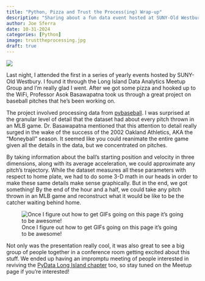 ```yaml
---
title: "Python, Pizza and Trust the Process(ing) Wrap-up"
description: "Sharing about a fun data event hosted at SUNY-Old Westbury."
author: Joe Sferra
date: 10-31-2024
categories: [Python]
image: trusttheprocessing.jpg
draft: true
---
```

![ ](/posts/2024-10-31-Westbury-Meetup/trusttheprocessing.jpg)  


Last night, I attended the first in a series of yearly events hosted by SUNY-Old Westbury. I found it through the Long Island Data Analytics Meetup Group and I'm really glad I went. After we got some pizza and hooked up to the WiFi, Professor Asok Basawapatna took us through a great project on baseball pitches that he's been working on. 

The project involved processing data from [pybaseball](https://pypi.org/project/pybaseball/2.0.0/). I was surprised at the granular level of detail that the dataset had about every pitch thrown in an MLB game. Dr. Basawapatna mentioned that this attention to detail really surged in the wake of the success of the 2002 Oakland Athletics, AKA the "Moneyball" season. It seemed like you could reanimate the entire game given all the details in the data, but we concentrated on pitches.

By taking information about the ball's starting position and velocity in three dimensions, along with its average acceleration, we could approximate any pitch's trajectory. While the dataset measures all these parameters with respect to home plate, we had to do some 3-D math in our heads in order to make these same details make sense graphically. But in the end, we got something! By the end of the hour and a half, we could take any pitch thrown in an MLB game and reconstruct what it would be like to be the catcher waiting behind home.

![Once I figure out how to get GIFs going on this page it's going to be awesome!](/posts/2024-10-31-Westbury-Meetup/pitch_animation.png)

Not only was the presentation really cool, it was also great to see a big group of people together in a conference room getting excited about this stuff. We ended up having an impromptu meeting of people interested in reviving the [PyData Long Island chapter](https://www.meetup.com/pydata-long-island/) too, so stay tuned on the Meetup page if you're interested!